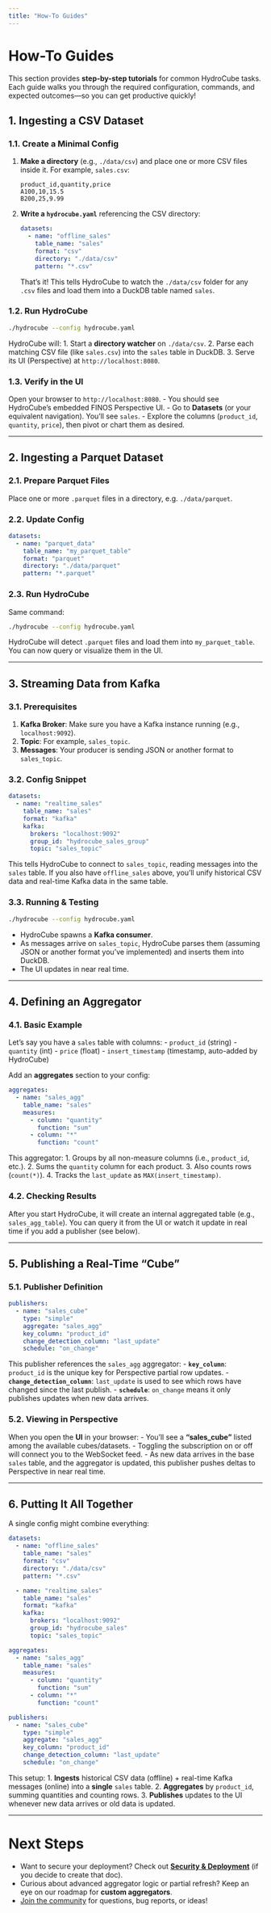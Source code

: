 ```yaml
---
title: "How-To Guides"
---
```


# How-To Guides

This section provides **step-by-step tutorials** for common HydroCube tasks. Each guide walks you through the required configuration, commands, and expected outcomes—so you can get productive quickly!

## 1. Ingesting a CSV Dataset

### 1.1. Create a Minimal Config

1. **Make a directory** (e.g., `./data/csv`) and place one or more CSV files inside it. For example, `sales.csv`:

   ```csv
   product_id,quantity,price
   A100,10,15.5
   B200,25,9.99
   ```

2. **Write a `hydrocube.yaml`** referencing the CSV directory:

   ```yaml
   datasets:
     - name: "offline_sales"
       table_name: "sales"
       format: "csv"
       directory: "./data/csv"
       pattern: "*.csv"
   ```

   That’s it! This tells HydroCube to watch the `./data/csv` folder for any `.csv` files and load them into a DuckDB table named `sales`.

### 1.2. Run HydroCube

```bash
./hydrocube --config hydrocube.yaml
```

HydroCube will:
1. Start a **directory watcher** on `./data/csv`.
2. Parse each matching CSV file (like `sales.csv`) into the `sales` table in DuckDB.
3. Serve its UI (Perspective) at `http://localhost:8080`.

### 1.3. Verify in the UI

Open your browser to `http://localhost:8080`.
- You should see HydroCube’s embedded FINOS Perspective UI.
- Go to **Datasets** (or your equivalent navigation). You’ll see `sales`.
- Explore the columns (`product_id`, `quantity`, `price`), then pivot or chart them as desired.

---

## 2. Ingesting a Parquet Dataset

### 2.1. Prepare Parquet Files

Place one or more `.parquet` files in a directory, e.g. `./data/parquet`.

### 2.2. Update Config

```yaml
datasets:
  - name: "parquet_data"
    table_name: "my_parquet_table"
    format: "parquet"
    directory: "./data/parquet"
    pattern: "*.parquet"
```

### 2.3. Run HydroCube

Same command:

```bash
./hydrocube --config hydrocube.yaml
```

HydroCube will detect `.parquet` files and load them into `my_parquet_table`. You can now query or visualize them in the UI.

---

## 3. Streaming Data from Kafka

### 3.1. Prerequisites

1. **Kafka Broker**: Make sure you have a Kafka instance running (e.g., `localhost:9092`).
2. **Topic**: For example, `sales_topic`.
3. **Messages**: Your producer is sending JSON or another format to `sales_topic`.

### 3.2. Config Snippet

```yaml
datasets:
  - name: "realtime_sales"
    table_name: "sales"
    format: "kafka"
    kafka:
      brokers: "localhost:9092"
      group_id: "hydrocube_sales_group"
      topic: "sales_topic"
```

This tells HydroCube to connect to `sales_topic`, reading messages into the `sales` table. If you also have `offline_sales` above, you’ll unify historical CSV data and real-time Kafka data in the same table.

### 3.3. Running & Testing

```bash
./hydrocube --config hydrocube.yaml
```

- HydroCube spawns a **Kafka consumer**.
- As messages arrive on `sales_topic`, HydroCube parses them (assuming JSON or another format you’ve implemented) and inserts them into DuckDB.
- The UI updates in near real time.

---

## 4. Defining an Aggregator

### 4.1. Basic Example

Let’s say you have a `sales` table with columns:
- `product_id` (string)
- `quantity` (int)
- `price` (float)
- `insert_timestamp` (timestamp, auto-added by HydroCube)

Add an **aggregates** section to your config:

```yaml
aggregates:
  - name: "sales_agg"
    table_name: "sales"
    measures:
      - column: "quantity"
        function: "sum"
      - column: "*"
        function: "count"
```

This aggregator:
1. Groups by all non-measure columns (i.e., `product_id`, etc.).
2. Sums the `quantity` column for each product.
3. Also counts rows (`count(*)`).
4. Tracks the `last_update` as `MAX(insert_timestamp)`.

### 4.2. Checking Results

After you start HydroCube, it will create an internal aggregated table (e.g., `sales_agg_table`). You can query it from the UI or watch it update in real time if you add a publisher (see below).

---

## 5. Publishing a Real-Time “Cube”

### 5.1. Publisher Definition

```yaml
publishers:
  - name: "sales_cube"
    type: "simple"
    aggregate: "sales_agg"
    key_column: "product_id"
    change_detection_column: "last_update"
    schedule: "on_change"
```

This publisher references the `sales_agg` aggregator:
- **`key_column`**: `product_id` is the unique key for Perspective partial row updates.
- **`change_detection_column`**: `last_update` is used to see which rows have changed since the last publish.
- **`schedule`**: `on_change` means it only publishes updates when new data arrives.

### 5.2. Viewing in Perspective

When you open the **UI** in your browser:
- You’ll see a **“sales_cube”** listed among the available cubes/datasets.
- Toggling the subscription on or off will connect you to the WebSocket feed.
- As new data arrives in the base `sales` table, and the aggregator is updated, this publisher pushes deltas to Perspective in near real time.

---

## 6. Putting It All Together

A single config might combine everything:

```yaml
datasets:
  - name: "offline_sales"
    table_name: "sales"
    format: "csv"
    directory: "./data/csv"
    pattern: "*.csv"

  - name: "realtime_sales"
    table_name: "sales"
    format: "kafka"
    kafka:
      brokers: "localhost:9092"
      group_id: "hydrocube_sales"
      topic: "sales_topic"

aggregates:
  - name: "sales_agg"
    table_name: "sales"
    measures:
      - column: "quantity"
        function: "sum"
      - column: "*"
        function: "count"

publishers:
  - name: "sales_cube"
    type: "simple"
    aggregate: "sales_agg"
    key_column: "product_id"
    change_detection_column: "last_update"
    schedule: "on_change"
```

This setup:
1. **Ingests** historical CSV data (offline) + real-time Kafka messages (online) into a **single** `sales` table.
2. **Aggregates** by `product_id`, summing quantities and counting rows.
3. **Publishes** updates to the UI whenever new data arrives or old data is updated.

---

# Next Steps

- Want to secure your deployment? Check out **[Security & Deployment](security-deployment.qmd)** (if you decide to create that doc).
- Curious about advanced aggregator logic or partial refresh? Keep an eye on our roadmap for **custom aggregators**.
- [Join the community](https://github.com/joefrost01/HydroCube/issues) for questions, bug reports, or ideas!

